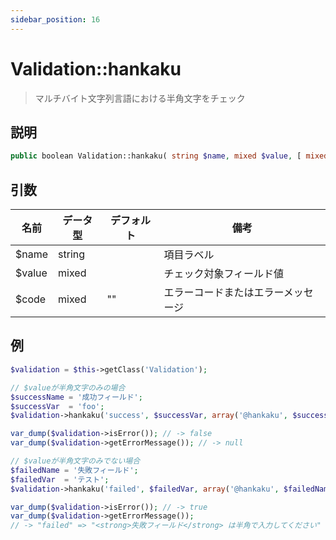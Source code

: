 ```yaml
---
sidebar_position: 16
---
```


# Validation::hankaku

> マルチバイト文字列言語における半角文字をチェック

## 説明

```php
public boolean Validation::hankaku( string $name, mixed $value, [ mixed $code = '' ] )
```

## 引数

| 名前   | データ型 | デフォルト | 備考                   |
| ------ | -------- | ---------- | ---------------------- |
| $name  | string   |            | 項目ラベル             |
| $value | mixed    |            | チェック対象フィールド値 |
| $code  | mixed    | ""         | エラーコードまたはエラーメッセージ |

## 例

```php title="Controller"
$validation = $this->getClass('Validation');

// $valueが半角文字のみの場合
$successName = '成功フィールド';
$successVar  = 'foo';
$validation->hankaku('success', $successVar, array('@hankaku', $successName));

var_dump($validation->isError()); // -> false
var_dump($validation->getErrorMessage()); // -> null

// $valueが半角文字のみでない場合
$failedName = '失敗フィールド';
$failedVar  = 'テスト';
$validation->hankaku('failed', $failedVar, array('@hankaku', $failedName));

var_dump($validation->isError()); // -> true
var_dump($validation->getErrorMessage());
// -> "failed" => "<strong>失敗フィールド</strong> は半角で入力してください"
```
